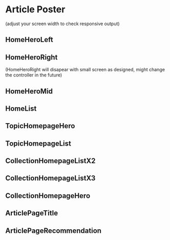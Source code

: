 
<Meta title="Components|ArticlePoster" component={ArticlePoster} />

# Article Poster

<Props of={ArticlePoster} />

(adjust your screen width to check responsive output)

## HomeHeroLeft

<Preview>
  <Story name="HomeHeroLeft">
    <ArticlePoster {...authorInfo} {...articleInfo} variation="HomeHeroLeft" />
  </Story>
</Preview>

## HomeHeroRight

(HomeHeroRight will disapear with small screen as designed, might change the controller in the future)

<Preview>
  <Story name="HomeHeroRight">
    <ArticlePoster {...authorInfo} {...articleInfo} variation="HomeHeroRight" />
  </Story>
</Preview>

## HomeHeroMid

<Preview>
  <Story name="HomeHeroMid">
    <ArticlePoster {...authorInfo} {...articleInfo} variation="HomeHeroMid" />
  </Story>
</Preview>

## HomeList

<Preview>
  <Story name="HomeList">
    <ArticlePoster {...authorInfo} {...articleInfo} variation="HomeList" />
  </Story>
</Preview>

## TopicHomepageHero

<Preview>
  <Story name="TopicHomepageHero">
    <ArticlePoster
      {...authorInfo}
      {...articleInfo}
      variation="TopicHomepageHero"
    />
  </Story>
</Preview>

## TopicHomepageList

<Preview>
  <Story name="TopicHomepageList">
    <ArticlePoster
      {...authorInfo}
      {...articleInfo}
      variation="TopicHomepageList"
    />
  </Story>
</Preview>

## CollectionHomepageListX2

<Preview>
  <Story name="CollectionHomepageListX2">
    <ArticlePoster
      {...authorInfo}
      {...articleInfo}
      variation="CollectionHomepageListX2"
    />
  </Story>
</Preview>

## CollectionHomepageListX3

<Preview>
  <Story name="CollectionHomepageListX3">
    <ArticlePoster
      {...authorInfo}
      {...articleInfo}
      variation="CollectionHomepageListX3"
    />
  </Story>
</Preview>

## CollectionHomepageHero

<Preview>
  <Story name="CollectionHomepageHero">
    <ArticlePoster
      {...authorInfo}
      {...articleInfo}
      variation="CollectionHomepageHero"
    />
  </Story>
</Preview>

## ArticlePageTitle

<Preview>
  <Story name="ArticlePageTitle">
    <ArticlePoster
      {...authorInfo}
      {...articleInfo}
      variation="ArticlePageTitle"
    />
  </Story>
</Preview>

## ArticlePageRecommendation

<Preview>
  <Story name="ArticlePageRecommendation">
    <ArticlePoster
      {...authorInfo}
      {...articleInfo}
      variation="ArticlePageRecommendation"
    />
  </Story>
</Preview>
